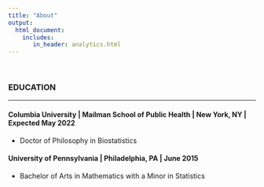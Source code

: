 ```yaml
---
title: "About"
output: 
  html_document:
    includes:
       in_header: analytics.html
---
```


<link rel="stylesheet" href="academicons.css"/>

<br>

### EDUCATION
***
#### Columbia University   |   Mailman School of Public Health  |   New York, NY   |  Expected May 2022

* Doctor of Philosophy in Biostatistics
    
#### University of Pennsylvania   |   Philadelphia, PA   |   June 2015

* Bachelor of Arts in Mathematics with a Minor in Statistics

<br>